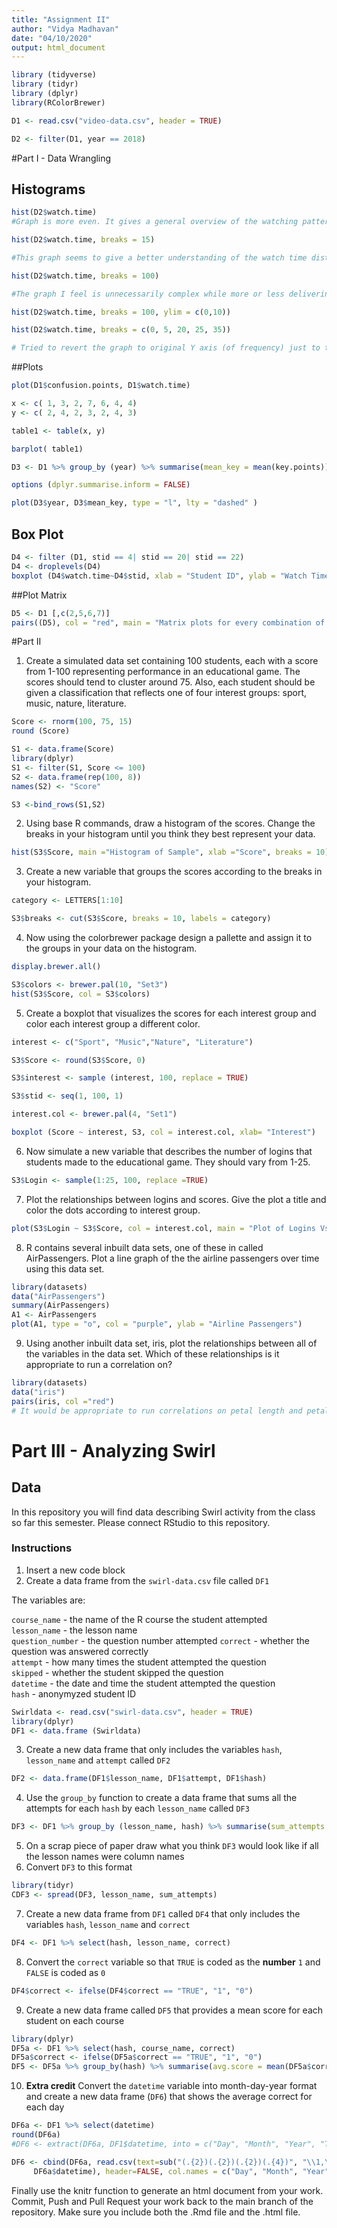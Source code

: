 ```yaml
---
title: "Assignment II"
author: "Vidya Madhavan"
date: "04/10/2020"
output: html_document
---
```


```r
library (tidyverse)
library (tidyr)
library (dplyr)
library(RColorBrewer)

D1 <- read.csv("video-data.csv", header = TRUE)

D2 <- filter(D1, year == 2018)
```
#Part I - Data Wrangling

## Histograms

```r
hist(D2$watch.time)
#Graph is more even. It gives a general overview of the watching pattern amongst subjects.

hist(D2$watch.time, breaks = 15)

#This graph seems to give a better understanding of the watch time distribution of those that decided to watch the video. 

hist(D2$watch.time, breaks = 100)

#The graph I feel is unnecessarily complex while more or less delivering the same information as the graph with fewer breaks (15). I would prefer to use a lesser number of breaks as to not be distracted the smaller changes in data, while there is a larger trend to be observed.
```

```r
hist(D2$watch.time, breaks = 100, ylim = c(0,10))
```

```r
hist(D2$watch.time, breaks = c(0, 5, 20, 25, 35))

# Tried to revert the graph to original Y axis (of frequency) just to try out the Prob = False and Freq = TRUE commands. The outputs reflects incorrect area. Hence Y axis is displayed in Density rather than Frequency.
```

##Plots

```r

plot(D1$confusion.points, D1$watch.time)

x <- c( 1, 3, 2, 7, 6, 4, 4)
y <- c( 2, 4, 2, 3, 2, 4, 3)

table1 <- table(x, y)

barplot( table1)
```

```r
D3 <- D1 %>% group_by (year) %>% summarise(mean_key = mean(key.points))

options (dplyr.summarise.inform = FALSE)

plot(D3$year, D3$mean_key, type = "l", lty = "dashed" )
```

## Box Plot
```r
D4 <- filter (D1, stid == 4| stid == 20| stid == 22)
D4 <- droplevels(D4)
boxplot (D4$watch.time~D4$stid, xlab = "Student ID", ylab = "Watch Time", main = "Boxplot of student watch time", col = "blue")
```

##Plot Matrix
```r
D5 <- D1 [,c(2,5,6,7)]
pairs((D5), col = "red", main = "Matrix plots for every combination of variables")
```

#Part II

1. Create a simulated data set containing 100 students, each with a score from 1-100 representing performance in an educational game. The scores should tend to cluster around 75. Also, each student should be given a classification that reflects one of four interest groups: sport, music, nature, literature.
```r
Score <- rnorm(100, 75, 15)
round (Score)
```

```r
S1 <- data.frame(Score)
library(dplyr)
S1 <- filter(S1, Score <= 100)
S2 <- data.frame(rep(100, 8))
names(S2) <- "Score"

S3 <-bind_rows(S1,S2)
```
2. Using base R commands, draw a histogram of the scores. Change the breaks in your histogram until you think they best represent your data.
```r
hist(S3$Score, main ="Histogram of Sample", xlab ="Score", breaks = 10)


```
3. Create a new variable that groups the scores according to the breaks in your histogram.
```r
category <- LETTERS[1:10]

S3$breaks <- cut(S3$Score, breaks = 10, labels = category)
```
4. Now using the colorbrewer package design a pallette and assign it to the groups in your data on the histogram.
```r
display.brewer.all()

S3$colors <- brewer.pal(10, "Set3")
hist(S3$Score, col = S3$colors)

```
5. Create a boxplot that visualizes the scores for each interest group and color each interest group a different color.
```r
interest <- c("Sport", "Music","Nature", "Literature")

S3$Score <- round(S3$Score, 0)

S3$interest <- sample (interest, 100, replace = TRUE)

S3$stid <- seq(1, 100, 1)

interest.col <- brewer.pal(4, "Set1")

boxplot (Score ~ interest, S3, col = interest.col, xlab= "Interest")
```

6. Now simulate a new variable that describes the number of logins that students made to the educational game. They should vary from 1-25.
```r
S3$Login <- sample(1:25, 100, replace =TRUE)
```
7. Plot the relationships between logins and scores. Give the plot a title and color the dots according to interest group.
```r
plot(S3$Login ~ S3$Score, col = interest.col, main = "Plot of Logins Vs Scores", xlab = "Score", ylab = "Logins")
```
8. R contains several inbuilt data sets, one of these in called AirPassengers. Plot a line graph of the the airline passengers over time using this data set.
```r
library(datasets)
data("AirPassengers")
summary(AirPassengers)
A1 <- AirPassengers
plot(A1, type = "o", col = "purple", ylab = "Airline Passengers")
```

9. Using another inbuilt data set, iris, plot the relationships between all of the variables in the data set. Which of these relationships is it appropriate to run a correlation on? 
```r
library(datasets)
data("iris")
pairs(iris, col ="red")
# It would be appropriate to run correlations on petal length and petal width, as well as sepal length and sepal widths for each of the species. 
```


# Part III - Analyzing Swirl

## Data 

In this repository you will find data describing Swirl activity from the class so far this semester. Please connect RStudio to this repository.

### Instructions
  
1. Insert a new code block
2. Create a data frame from the `swirl-data.csv` file called `DF1`

The variables are:

`course_name` - the name of the R course the student attempted  
`lesson_name` - the lesson name  
`question_number` - the question number attempted
`correct` - whether the question was answered correctly  
`attempt` - how many times the student attempted the question  
`skipped` - whether the student skipped the question  
`datetime` - the date and time the student attempted the question  
`hash` - anonymyzed student ID  

```r
Swirldata <- read.csv("swirl-data.csv", header = TRUE)
library(dplyr)
DF1 <- data.frame (Swirldata)
```
3. Create a new data frame that only includes the variables `hash`, `lesson_name` and `attempt` called `DF2`
```r
DF2 <- data.frame(DF1$lesson_name, DF1$attempt, DF1$hash)
```
4. Use the `group_by` function to create a data frame that sums all the attempts for each `hash` by each `lesson_name` called `DF3`
```r
DF3 <- DF1 %>% group_by (lesson_name, hash) %>% summarise(sum_attempts = sum(attempt))
```
5. On a scrap piece of paper draw what you think `DF3` would look like if all the lesson names were column names
6. Convert `DF3` to this format  
```r
library(tidyr)
CDF3 <- spread(DF3, lesson_name, sum_attempts)
```
7. Create a new data frame from `DF1` called `DF4` that only includes the variables `hash`, `lesson_name` and `correct`
```r
DF4 <- DF1 %>% select(hash, lesson_name, correct)
```
8. Convert the `correct` variable so that `TRUE` is coded as the **number** `1` and `FALSE` is coded as `0` 
```r
DF4$correct <- ifelse(DF4$correct == "TRUE", "1", "0")
```
9. Create a new data frame called `DF5` that provides a mean score for each student on each course

```r
library(dplyr)
DF5a <- DF1 %>% select(hash, course_name, correct)
DF5a$correct <- ifelse(DF5a$correct == "TRUE", "1", "0")
DF5 <- DF5a %>% group_by(hash) %>% summarise(avg.score = mean(DF5a$correct))
```
10. **Extra credit** Convert the `datetime` variable into month-day-year format and create a new data frame (`DF6`) that shows the average correct for each day
```r
DF6a <- DF1 %>% select(datetime)
round(DF6a)
#DF6 <- extract(DF6a, DF1$datetime, into = c("Day", "Month", "Year", "Time"), "(.{2})(.{2})(.{2})(.{4})")

DF6 <- cbind(DF6a, read.csv(text=sub("(.{2})(.{2})(.{2})(.{4})", "\\1,\\2,\\3,\\4",
     DF6a$datetime), header=FALSE, col.names = c("Day", "Month", "Year", "Time")))
```
Finally use the knitr function to generate an html document from your work. Commit, Push and Pull Request your work back to the main branch of the repository. Make sure you include both the .Rmd file and the .html file. 
